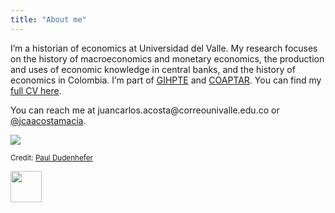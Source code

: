 ```yaml
---
title: "About me"
---
```


:::: {class='fluid-row'}

::: {class='col-md-9'}
I'm a historian  of economics at Universidad del Valle. My research focuses on the history of macroeconomics and monetary economics, the production and uses of economic knowledge in central banks, and the history of economics in Colombia. I'm part of [GIHPTE](https://sites.google.com/view/gihpte/home) and [COAPTAR](https://socioeconomia.univalle.edu.co/grupo-de-investigacion/conflicto-aprendizaje-y-teoria-de-juegos){target="_blank"}. You can find my [full CV here](https://www.dropbox.com/s/sjr6ycoxdim5kky/Acosta_CV_En.pdf?dl=0).

You can reach me at juancarlos.acosta@correounivalle.edu.co or [@jcaacostamacia](https://twitter.com/jcaacostamacia).
:::

::: {class='col-md-3'}
![](Acosta.jpg){widht=10%}

<small>
Credit: [Paul Dudenhefer](https://www.pauldudenhefer.net/){target="_blank"}

[![](cvlac.png){height=50px}](https://scienti.minciencias.gov.co/cvlac/visualizador/generarCurriculoCv.do?cod_rh=0001637596)
:::

::::
